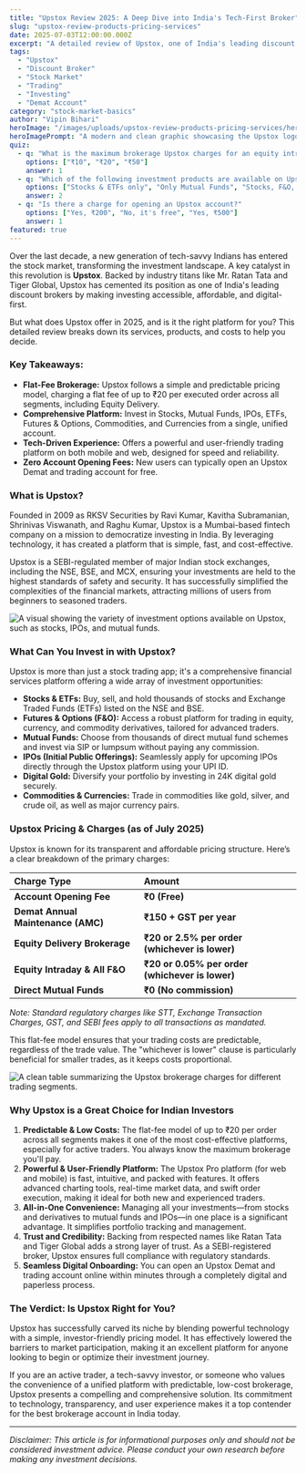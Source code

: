 ```yaml
---
title: "Upstox Review 2025: A Deep Dive into India's Tech-First Broker"
slug: "upstox-review-products-pricing-services"
date: 2025-07-03T12:00:00.000Z
excerpt: "A detailed review of Upstox, one of India's leading discount brokers. We explore its powerful trading platforms, diverse investment products, transparent pricing, and why it's a top choice for modern investors."
tags:
  - "Upstox"
  - "Discount Broker"
  - "Stock Market"
  - "Trading"
  - "Investing"
  - "Demat Account"
category: "stock-market-basics"
author: "Vipin Bihari"
heroImage: "/images/uploads/upstox-review-products-pricing-services/hero-image.jpg"
heroImagePrompt: "A modern and clean graphic showcasing the Upstox logo on a smartphone, with stock market charts and icons for various investment products in the background, representing a comprehensive digital investing experience."
quiz:
  - q: "What is the maximum brokerage Upstox charges for an equity intraday trade?"
    options: ["₹10", "₹20", "₹50"]
    answer: 1
  - q: "Which of the following investment products are available on Upstox?"
    options: ["Stocks & ETFs only", "Only Mutual Funds", "Stocks, F&O, Mutual Funds, IPOs, and more"]
    answer: 2
  - q: "Is there a charge for opening an Upstox account?"
    options: ["Yes, ₹200", "No, it's free", "Yes, ₹500"]
    answer: 1
featured: true
---
```


Over the last decade, a new generation of tech-savvy Indians has entered the stock market, transforming the investment landscape. A key catalyst in this revolution is **Upstox**. Backed by industry titans like Mr. Ratan Tata and Tiger Global, Upstox has cemented its position as one of India's leading discount brokers by making investing accessible, affordable, and digital-first.

But what does Upstox offer in 2025, and is it the right platform for you? This detailed review breaks down its services, products, and costs to help you decide.

### Key Takeaways:

*   **Flat-Fee Brokerage:** Upstox follows a simple and predictable pricing model, charging a flat fee of up to ₹20 per executed order across all segments, including Equity Delivery.
*   **Comprehensive Platform:** Invest in Stocks, Mutual Funds, IPOs, ETFs, Futures & Options, Commodities, and Currencies from a single, unified account.
*   **Tech-Driven Experience:** Offers a powerful and user-friendly trading platform on both mobile and web, designed for speed and reliability.
*   **Zero Account Opening Fees:** New users can typically open an Upstox Demat and trading account for free.

### What is Upstox?

Founded in 2009 as RKSV Securities by Ravi Kumar, Kavitha Subramanian, Shrinivas Viswanath, and Raghu Kumar, Upstox is a Mumbai-based fintech company on a mission to democratize investing in India. By leveraging technology, it has created a platform that is simple, fast, and cost-effective.

Upstox is a SEBI-regulated member of major Indian stock exchanges, including the NSE, BSE, and MCX, ensuring your investments are held to the highest standards of safety and security. It has successfully simplified the complexities of the financial markets, attracting millions of users from beginners to seasoned traders.

![A visual showing the variety of investment options available on Upstox, such as stocks, IPOs, and mutual funds.](/images/uploads/upstox-review-products-pricing-services/investment-options.png)

### What Can You Invest in with Upstox?

Upstox is more than just a stock trading app; it's a comprehensive financial services platform offering a wide array of investment opportunities:

*   **Stocks & ETFs:** Buy, sell, and hold thousands of stocks and Exchange Traded Funds (ETFs) listed on the NSE and BSE.
*   **Futures & Options (F&O):** Access a robust platform for trading in equity, currency, and commodity derivatives, tailored for advanced traders.
*   **Mutual Funds:** Choose from thousands of direct mutual fund schemes and invest via SIP or lumpsum without paying any commission.
*   **IPOs (Initial Public Offerings):** Seamlessly apply for upcoming IPOs directly through the Upstox platform using your UPI ID.
*   **Digital Gold:** Diversify your portfolio by investing in 24K digital gold securely.
*   **Commodities & Currencies:** Trade in commodities like gold, silver, and crude oil, as well as major currency pairs.

### Upstox Pricing & Charges (as of July 2025)

Upstox is known for its transparent and affordable pricing structure. Here’s a clear breakdown of the primary charges:

| Charge Type | Amount |
| :--- | :--- |
| **Account Opening Fee** | **₹0 (Free)** |
| **Demat Annual Maintenance (AMC)** | **₹150 + GST per year** |
| **Equity Delivery Brokerage** | **₹20 or 2.5% per order (whichever is lower)** |
| **Equity Intraday & All F&O** | **₹20 or 0.05% per order (whichever is lower)** |
| **Direct Mutual Funds** | **₹0 (No commission)** |

*Note: Standard regulatory charges like STT, Exchange Transaction Charges, GST, and SEBI fees apply to all transactions as mandated.*

This flat-fee model ensures that your trading costs are predictable, regardless of the trade value. The "whichever is lower" clause is particularly beneficial for smaller trades, as it keeps costs proportional.

![A clean table summarizing the Upstox brokerage charges for different trading segments.](/images/uploads/upstox-review-products-pricing-services/pricing-table.png)

### Why Upstox is a Great Choice for Indian Investors

1.  **Predictable & Low Costs:** The flat-fee model of up to ₹20 per order across all segments makes it one of the most cost-effective platforms, especially for active traders. You always know the maximum brokerage you'll pay.
2.  **Powerful & User-Friendly Platform:** The Upstox Pro platform (for web and mobile) is fast, intuitive, and packed with features. It offers advanced charting tools, real-time market data, and swift order execution, making it ideal for both new and experienced traders.
3.  **All-in-One Convenience:** Managing all your investments—from stocks and derivatives to mutual funds and IPOs—in one place is a significant advantage. It simplifies portfolio tracking and management.
4.  **Trust and Credibility:** Backing from respected names like Ratan Tata and Tiger Global adds a strong layer of trust. As a SEBI-registered broker, Upstox ensures full compliance with regulatory standards.
5.  **Seamless Digital Onboarding:** You can open an Upstox Demat and trading account online within minutes through a completely digital and paperless process.

### The Verdict: Is Upstox Right for You?

Upstox has successfully carved its niche by blending powerful technology with a simple, investor-friendly pricing model. It has effectively lowered the barriers to market participation, making it an excellent platform for anyone looking to begin or optimize their investment journey.

If you are an active trader, a tech-savvy investor, or someone who values the convenience of a unified platform with predictable, low-cost brokerage, Upstox presents a compelling and comprehensive solution. Its commitment to technology, transparency, and user experience makes it a top contender for the best brokerage account in India today.

---
*Disclaimer: This article is for informational purposes only and should not be considered investment advice. Please conduct your own research before making any investment decisions.*